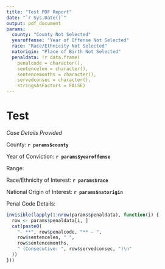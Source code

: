 ```yaml
---
title: "Test PDF Report"
date: "`r Sys.Date()`"
output: pdf_document
params: 
  county: "County Not Selected"
  yearoffense: "Year of Offense Not Selected"
  race: "Race/Ethnicity Not Selected"
  natorigin: "Place of Birth Not Selected"
  penaldata: !r data.frame(
    penalcode = character(),
    sentencelen = character(),
    sentencemonths = character(),
    servedconsec = character(),
    stringsAsFactors = FALSE)
---
```


# Test

*Case Details Provided*

County: **`r params$county`**

Year of Conviction: **`r params$yearoffense`**

Range:

Race/Ethnicity of Interest: **`r params$race`**

National Origin of Interest: **`r params$natorigin`**

Penal Code Details:

```r
invisible(lapply(1:nrow(params$penaldata), function(i) {
  row <- params$penaldata[i, ]
  cat(paste0(
    "- **", row$penalcode, "** — ",
    row$sentencelen, " ",
    row$sentencemonths,
    " (Consecutive: ", row$servedconsec, ")\n"
  ))
}))
```



